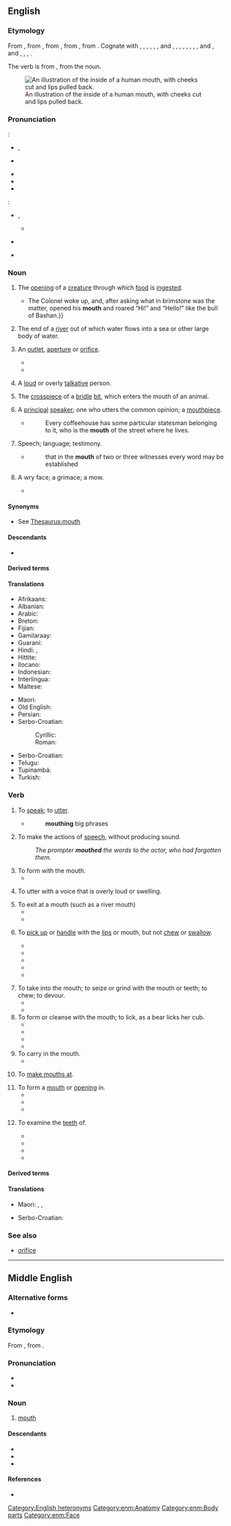 {{also|mouþ}}
==English==
{{Wiktionary:Picture dictionary/en:head}}
{{wikipedia}}

===Etymology===
{{root|en|ine-pro|*men- (stand out)}}
From {{inh|en|enm|mouth}}, from {{inh|en|ang|mūþ|t=mouth, opening, door, gate}}, from {{inh|en|gmw-pro|*munþ}}, from {{inh|en|gem-pro|*munþaz|t=mouth}}, from {{der|en|ine-pro|*ment-|t=to chew; jaw, mouth}}. Cognate with {{cog|sco|mooth||mouth}}, {{cog|frr|müd}}, {{m|frr|müth}}, {{m|frr|müss||mouth}}, {{cog|fy|mûn||mouth}}, {{cog|nl|mond||mouth}}, {{m|nl|muide||river mouth}} and {{m|nl|mui||riptide}}, {{cog|de|Mund||mouth}}, {{cog|sv|mun||mouth}}, {{cog|no|munn||mouth}}, {{cog|fo|muður}}, {{m|fo|munnur||mouth}}, {{cog|is|munnur||mouth}}, {{cog|got|𐌼𐌿𐌽𐌸𐍃||mouth}}, {{cog|la|mentum||chin}} and {{m|la|mandō||to chew}}, {{cog|grc|μάσταξ||jaws, mouth}} and {{m|grc|μασάομαι||to chew}}, {{cog|sq|mjekër||chin, beard}}, {{cog|cy|mant||jawbone}}, {{cog|hit|||tr=mēni|chin}}.

The verb is from {{inh|en|enm|mouthen}}, from the noun.

[[File:Mouth illustration-Otis Archives.jpg|right|thumb|An illustration of the inside of a human mouth, with cheeks cut and lips pulled back.]]

===Pronunciation===
{{qualifier|noun}}:
* {{enPR|mouth}}, {{IPA|en|/maʊθ/}}
* {{a|Canada}} {{IPA|en|/mʌʊθ/}}
* {{audio|en|En-uk-mouth.ogg|Audio (UK)}}
* {{audio|en|en-us-mouth.ogg|Audio (US)}}
* {{rhymes|en|aʊθ|s=1}}
{{qualifier|verb}}:
* {{enPR|mou''th''}}, {{IPA|en|/maʊð/}}
** {{audio|en|LL-Q1860 (eng)-Vealhurl-mouth (verb).wav|Audio (UK)}}
* {{a|Canada}} {{IPA|en|/mʌʊθ/|/maʊð/}}
* {{rhymes|en|aʊð|s=1}}

===Noun===
{{en-noun}}

# {{lb|en|anatomy}} The [[opening]] of a [[creature]] through which [[food]] is [[ingest]]ed.
#: {{ux|en|"Open your '''mouth''' and say 'aah'," directed the doctor.}}
#* {{quote-book|en|year=1913|author={{w|Joseph C. Lincoln}}|chapter=7| title=[http://openlibrary.org/works/OL5535161W Mr. Pratt's Patients]| passage=I made a speaking trumpet of my hands and commenced to whoop “Ahoy!” and “Hello!” at the top of my lungs. {{...}} The Colonel woke up, and, after asking what in brimstone was the matter, opened his '''mouth''' and roared “Hi!” and “Hello!” like the bull of Bashan.}}
# The end of a [[river]] out of which water flows into a sea or other large body of water.
#: {{ux|en|The '''mouth''' of the river is a good place to go birdwatching in spring and autumn.}}
# An [[outlet]], [[aperture]] or [[orifice]].
#: {{ux|en|The '''mouth''' of a cave}}
#* {{quote-book|en|year=1963|author={{w|Margery Allingham}}|title={{w|The China Governess}}| chapter=1|url=http://openlibrary.org/works/OL2004261W| passage=‘It was called the wickedest street in London and the entrance was just here. I imagine the '''mouth''' of the road lay between this lamp standard and the second from the next down there.’}}
#* {{quote-journal|en|date=2020 August 26|author=Tim Dunn|title=Great railway bores of our time!|journal=Rail|page=42|text=But why give a tunnel '''mouth''' any decoration whatsoever?}}
# {{lb|en|slang}} A [[loud]] or overly [[talkative]] person.
#: {{ux|en|My kid sister is a real '''mouth'''; she never shuts up.}}
# {{lb|en|saddlery}} The [[crosspiece]] of a [[bridle]] [[bit]], which enters the mouth of an animal.
# {{lb|en|obsolete}} A [[principal]] [[speaker]]; one who utters the common opinion; a [[mouthpiece]].
#* {{RQ:Spectator|IV|403|12 June 1712}}
#*: Every coffeehouse has some particular statesman belonging to it, who is the '''mouth''' of the street where he lives.
# {{lb|en|obsolete}} Speech; language; testimony.
#* {{RQ:KJV|Matthew|18|16}}
#*: that in the '''mouth''' of two or three witnesses every word may be established
# {{lb|en|obsolete}} A wry face; a grimace; a mow.
#* {{RQ:Shakespeare Midsummer|III|ii|passage=Counterfeit sad looks, / Make '''mouths''' upon me when I turn my back.}}

====Synonyms====
* See [[Thesaurus:mouth]]

====Descendants====
* {{desc|srn|mofo}}

====Derived terms====
{{lookfrom|mouth}}
{{rel4|en
|a closed mouth gathers no feet
|a closed mouth catches no flies
|[[all mouth and pants]]/[[all mouth and trousers|trousers]]
|[[all mouth and no pants]]/[[all mouth and no trousers|trousers]]
|all mouth
|all one's taste is in one's mouth
|Alnmouth
|[[ass-to-mouth]]/[[ATM]]
|Avonmouth
|Axmouth
|badmouth
|bad taste in one's mouth
|bellmouth
|big mouth
|blabbermouth
|born with a silver spoon in one's mouth
|broadmouth
|Burnmouth
|butter wouldn't melt in someone's mouth
|Cockermouth
|cottonmouth
|dirty mouth
|don't look a gift horse in the mouth
|down in the mouth
|dragon's mouth
|dry mouth
|Eyemouth
|Falmouth
|fishmouth
|flannelmouth
|flutemouth
|foam at the mouth
|[[foot-and-mouth]]/[[foot and mouth]]
|frogmouth
|froth at the mouth
|goalmouth
|Greymouth
|guttermouth
|headmouth
|hand-foot-and-mouth disease
|hand-to-mouth
|horse's mouth
|keep one's mouth shut
|largemouth
|Levenmouth
|Lossiemouth
|[[loudmouth]]/[[loud-mouth]]
|[[loudmouthed]]/[[loud-mouthed]]
|Lynemouth
|Monmouth
|motor mouth
|mouth bow
|mouth-breather
|mouthbreathing
|mouthbrooder
|[[mouthed]]/[[-mouthed]]
|mouther
|mouthfeel
|mouth-footed
|mouth harp
|mouth-made
|mouth of a sailor
|mouth mirror
|mouthful
|mouthguard
|mouthless
|mouthlike
|mouthly
|mouth music
|mouth off
|mouth organ
|mouthpart
|mouthpiece
|mouth-to-mouth
|mouthwash
|[[mouthwatering]]/[[mouth-watering]]
|mouthy
|out of the mouths of babes
|pipemouth
|poormouth
|potty mouth
|put one's foot in one's mouth
|put one's money where one's mouth is
|put words in someone's mouth
|Redesmouth
|redmouth
|river mouth
|run off at the mouth
|saltmouth
|scabby mouth
|sea mouth
|shoot off at the mouth
|shoot one's mouth off
|shut one's mouth
|smallmouth
|[[smash-mouth]]/[[smashmouth]]
|straight from the horse's mouth
|suckermouth
|trench mouth
|Tweedmouth
|Tynemouth
|Uskmouth
|warmouth
|wash one's mouth out
|watch your mouth
|word of mouth
|wrymouth
}}

====Translations====
{{trans-top|the opening of a creature through which food is ingested}}
{{multitrans|data=
* Abenaki: {{tt|abe|mdon}}
* Abkhaz: {{tt|ab|аҿырҟьара}}, {{tt|ab|аҿы}}
* Acehnese: {{tt|ace|babah}}
* Adyghe: {{tt|ady|жэ}}
* Afar: {{tt|aa|afa}}
* Afrikaans: {{tt+|af|mond}}
* Ainu: {{tt|ain|チャル|tr=caro}}, {{tt|ain|チャロ|tr=caro}}, {{tt|ain|パロ|tr=paro}}
* Akkadian: {{tt|akk|𒅗|tr=pû}}
* Aklanon: {{t|akl|ba-ba'}}
* Alabama: {{tt|akz|ichokhalbi}}
* Albanian: {{tt+|sq|gojë|f}}
* Alviri-Vidari: {{tt|avd|دان|tr=dān}} {{qualifier|Vidari}}
* Amharic: {{tt+|am|አፍ}}, {{tt|am|አንደበት}}
* Apache:
*: Western Apache: {{tt|apw|bizéʼ}}
* Arabic: {{tt+|ar|فَم|m}}, {{tt|ar|خَشْم|m}}, {{tt|ar|فُو|m}}, {{tt|ar|فُوهَة|f}}
*: Egyptian Arabic: {{tt|arz|بق|tr=boʿ}}
*: Gulf Arabic: {{tt|arz|ثم|tr=ṯamm}}, {{tt|arz|حلج|tr=ḥalj}}
*: Iraqi Arabic: {{tt|arz|حلگ|tr=ḥaleg}}
*: Moroccan Arabic: {{tt|arz|فم|tr=fumm}}, {{tt|ary|فا|tr=fā}}
*: North Levantine Arabic: {{tt|apc|تم|tr=temm}}
*: South Levantine Arabic: {{tt|ajp|تم|tr=tumm}}
* Aragonese: {{tt|an|boca|f}}
* Aramaic: {{tt|arc|ܦܘܡܐ}}
* Armenian: {{tt+|hy|բերան}}, {{tt+|hy|երախ}} {{qualifier|of an animal}}
* Aromanian: {{tt+|rup|gurã}}
* Assamese: {{tt|as|মুখ}}
* Asturian: {{tt+|ast|boca|f}}
* Avar: {{tt|av|кӏал}}
* Avestan: {{tt|ae|𐬂𐬢𐬵𐬁𐬥𐬋}}, {{tt|ae|𐬁𐬵}}, {{tt|ae|𐬂𐬢𐬵}}
* Aymara: {{tt|ay|laka}}
* Aynu: {{tt|aib|car}}
* Azerbaijani: {{tt+|az|ağız}}
* Balanta-Ganja: {{tt|bjt|muntung}}
* Baluchi: {{tt|bal|دپ|tr=dap}}, {{tt|bal|دف|tr=daf}}
* Bambara: {{tt|bm|da}}
* Bashkir: {{tt|ba|ауыҙ}}
* Basque: {{tt+|eu|aho}}
* Bau Bidayuh: {{tt|sne|boba}}
* Belarusian: {{tt+|be|рот|m}}, {{tt|be|ву́сны|n-p}} {{qualifier|archaic or poetic}}
* Bengali: {{tt|bn|মুখ}}
* Bikol Central: {{tt|bcl|ngimot}}
* Bislama: {{tt|bi|maot}}
* Borôro: {{tt|bor|ogwa}}
* Breton: {{tt+|br|genoù|m}}
* Bribri: {{tt|bzd|krö|m}}
* Brunei Malay: {{tt|kxd|mulut}}
* Budukh: {{t|bdk|сив}}
* Bulgarian: {{tt+|bg|уста́|f}}
* Burmese: {{tt+|my|ပါးစပ်}}
* Buryat: {{tt|bua|аман}} {{qualifier|Russian Buryat}}
* Catalan: {{tt+|ca|boca|f}}
* Cebuano: {{tt|ceb|baba}}
* Central Atlas Tamazight: {{tt|tzm|ⵉⵎⵉ|m}}
* Central Melanau: {{tt|mel|bebak}}
* Chamicuro: {{tt|ccc|awana}}
* Chechen: {{tt|ce|батт}}
* Chepang: {{tt|cdm|काम्‌}}, {{tt|cdm|मोङ्‌}}
* Cherokee: {{tt|chr|ᎠᎰᎵ}}
* Cheyenne: {{tt|chy|-ahtsená}}
* Chhattisgarhi: {{t-needed|hne}}
* Chichewa: {{tt|ny|kamwa}}
* Chickasaw: {{tt|cic|iti}}
* Chinese:
*: Cantonese: {{tt+|yue|口|tr=hau2}}, {{tt|yue|嘴|tr=zeoi2}}
*: Dungan: {{tt|dng|зуй}}, {{tt|dng|ку}}
*: Hakka: {{tt+|yue|口|tr=khéu}}, {{tt|hak|嘴|tr=choi}}
*: Jin: {{tt|cjy|嘴|tr=zui2}}
*: Mandarin: {{tt+|cmn|嘴|tr=zuǐ}}, {{tt+|cmn|口|tr=kǒu}}, {{tt+|cmn|嘴巴|tr=zuǐbā}}
*: Min Dong: {{tt|cdo|喙|tr=chói, ché̤ṳ}}
*: Min Nan: {{tt+|nan|喙|tr=chhuì}}, {{tt|nan|口|tr=kháu}}
*: Wu: {{tt|wuu|嘴|tr=tsr}}
* Chukchi: {{tt|ckt|йыкыргын|tr=jykyrgyn}}
* Chuvash: {{tt|cv|ҫӑвар}}
* Coptic: {{tt|cop|ⲣⲟ|m}}, {{tt|cop|ⲣⲱⲟⲩ|p}}
* Cornish: {{tt|kw|ganow}}
* Corsican: {{tt+|co|bocca|f}}, {{tt+|co|bucca|f}}, {{tt|co|bucchi}}
* Cree:
*: Plains Cree: {{tt|crk|mitōn}}
*: Woods Cree: {{tt|cr|ᒥᑑᐣ}}
* Crimean Tatar: {{tt|crh|ağız}}
* Czech: {{tt+|cs|ústa|n-p}} {{qualifier|especially human}}, {{tt+|cs|pusa|f}} {{qualifier|informal}}, {{tt+|cs|tlama|f}} {{qualifier|especially animal}}
* Dakota: {{tt|dak|i}}
* Dalmatian: {{tt|dlm|buca|f}}
* Danish: {{tt+|da|mund|c}}, {{tt|da|kæft|c}}
* Dhivehi: {{tt|dv|އަނގަ}}
* Dinka: {{tt|din|thok}}
* Dongxiang: {{tt|sce|aman}}
* Dutch: {{tt+|nl|mond|m}}, {{qualifier|of animals}} {{tt+|nl|bek|m}}, {{tt+|nl|muil|m}}
* Dzongkha: {{tt|dz|ཁ}}
* Eastern Mari: {{tt|chm|умша}}
* Egyptian: {{t-egy|r|m|h=r:Z1}}
* Elfdalian: {{tt|ovd|munn|m}}
* Emilian: {{tt|egl|bóca|f}}, {{tt|egl|bòca|f}}, {{tt|egl|båcca|f}} {{qualifier|Bolognese}}
* Erzya: {{tt|myv|курго}}
* Esperanto: {{tt+|eo|buŝo}}
* Estonian: {{tt+|et|suu}}
* Even: {{tt|eve|амҥа}}
* Evenki: {{tt|evn|амӈа}}
* Ewe: {{tt|ee|nu|n}}
* Extremaduran: {{tt|ext|boca|f}}
* Farefare: {{tt|gur|nõorɛ}}
* Faroese: {{tt|fo|muður|m}}, {{tt+|fo|munnur|m}}
* Fiji Hindi: {{tt+|hif|muh}}
* Fijian: {{tt|fj|gusu}}
* Finnish: {{tt+|fi|suu}}
* Franco-Provençal: {{tt|frp|botse|f}}, {{tt|frp|botcha|f}}, {{tt|frp|boche|f}}
* French: {{tt+|fr|bouche|f}} {{qualifier|human}}, {{tt+|fr|gueule|f}} {{qualifier|animal}}
*: Gallo: {{tt+|fr|góll}}, {{tt+|fr|goule}}
* Friulian: {{tt|fur|bocje|f}}, {{tt|fur|bočhe|f}}
* Gagauz: {{tt|gag|aaz}}
* Galician: {{tt+|gl|boca|f}}, {{tt|gl|buso|m}}
* Gamilaraay: {{tt|kld|ngaay}}, {{tt|kld|ngay}}
* Georgian: {{tt+|ka|პირი}}
* German: {{tt+|de|Mund|m}}, {{tt+|de|Maul|n}} {{qualifier|of animals}}, {{tt+|de|Gosche|f}}/{{tt|de|Gosch|f}}/{{tt+|de|Gusche|f}}
*: Alemannic German: {{tt|gsw|Muul|n}}, {{tt|gsw|Schnure}}, {{tt|gsw|Gosche}}
*: Bavarian: {{tt|bar|Babbn}}, {{tt|bar|Letschn}}, {{tt|bar|May}}, {{tt|bar|Goschn}}
*: Central Franconian: {{tt|gmw-cfr|Mond|m}}, {{tt|gmw-cfr|Muhl|m}}, {{tt|gmw-cfr|Möngksche|n}} (diminutive), {{tt|gmw-cfr|Schnüß|f}}
*: East Central German: {{tt|gmw-ecg|Gusche}}
*: Rhine Franconian: {{tt|gmw-rfr|Gosche}}
* Gothic: {{tt|got|𐌼𐌿𐌽𐌸𐍃|m}}
* Greek: {{tt+|el|στόμα|n}}
*: Ancient: {{tt|grc|στόμα|n}}, {{tt|grc|στύμα|n}} {{qualifier|Aeolic}}, {{tt|grc|μάσταξ|m}}
*: Griko: {{tt|grk-ita|lemò|m}}
* Greenlandic: {{tt|kl|qaneq}}
* Guaraní: {{tt|gn|juru}}
* Gujarati: {{tt+|gu|મુખ|m}}
* Haitian Creole: {{tt|ht|bouch}}
* Hausa: {{tt+|ha|baki}}
* Hawaiian: {{tt|haw|waha}}
* Hebrew: {{tt+|he|פֶּה|m|tr=pe}}
* Higaonon: {{t|mba|baba}}
* Hiligaynon: {{t|hil|baba}}
* Hindi: {{tt+|hi|मुँह|m}}, {{tt+|hi|मुख|m}}
* Hittite: {{tt|hit|𒀀𒄿𒅖|tr=aiš|n}}
* Hopi: {{tt|hop|moʼa}}
* Hungarian: {{tt+|hu|száj}}
* Icelandic: {{tt+|is|munnur|m}}, {{tt+|is|kjaftur|m}} {{qualifier|vulgar}}
* Ido: {{tt+|io|boko}}
* Igbo: {{tt|ig|onu}}
* Ilocano: {{tt|ilo|ngiwat}}
* Indonesian: {{tt+|id|mulut}}
* Ingrian: {{tt|izh|suu}}
* Ingush: {{tt|inh|баге}}
* Interlingua: {{tt+|ia|bucca}}
* Inuktitut: {{tt|iu|ᖃᓂᖅ}}
* Inupiaq: {{tt|ik|qaniq}}
* Iranun: {{tt|ill|ngari'}}
* Irish: {{tt+|ga|béal|m}}, {{tt+|ga|béala|p}}
* Istro-Romanian: {{tt|ruo|gúrę|f}}
* Italian: {{tt+|it|bocca|f}}
* Japanese: {{tt+|ja|口|tr=[[くち]], kuchi}}
* Jarawa: {{t|anq|ən-imun}}
* Javanese: {{tt+|jv|cocot}}, {{tt+|jv|cangkem}}
* Kabardian: {{tt|kbd|жьэ}}
* Kabuverdianu: {{tt|kea|bóka}}
* Kalmyk: {{tt|xal|амн}}
* Kannada: {{tt+|kn|ಬಾಯ್}}, {{tt+|kn|ಬಾಯಿ}}
* Kanowit: {{tt|kxn|jawai}}
* Kapampangan: {{tt|pam|asbuk}}
* Karachay-Balkar: {{tt|krc|аууз|tr=awuz}}
* Karakalpak: {{tt|kaa|awız}}
* Karelian: {{tt|krl|suu}}
* Kashubian: {{tt|csb|gãba}}
* Kaurna: {{tt|zku|taa, naparta}}
* Kazakh: {{tt+|kk|ауыз}}
* Ket: {{tt|ket|қө|tr=qö}}
* Khakas: {{tt|kjh|аас}}, {{tt|kjh|ахсы}}
* Khmer: {{tt+|km|មាត់}}
* Kikuyu: {{tt|ki|kanua}}
* Kimaragang: {{tt|kqr|kabang}}
* Klallam: {{tt|clm|cúcən}}
* Komi-Permyak: {{tt|koi|ӧм}}
* Komi-Zyrian: {{tt|kpv|вом}}
* Kongo: {{tt|kg|munoko}}
* Konkani: {{tt|kok|तोंड}}
* Korean: {{tt+|ko|입}}
* Kumyk: {{tt|kum|авуз}}
* Kurdish:
*: Central Kurdish: {{tt+|ckb|دەم}}
*: Laki: {{tt+|lki|دەم}}
*: Northern Kurdish: {{tt+|kmr|dev|m}}
*: Southern Kurdish: {{tt+|sdh|دەم}}
* Kyrgyz: {{tt+|ky|ооз}}
* Ladin: {{tt|lld|bocia|f}}
* Ladino:
*: Hebrew: {{tt|lad|בוקה|f}}
*: Roman: {{tt|lad|boka|f}}
* Lak: {{tt|lbe|кьацӏ}}
* Lakota: {{tt|lkt|i}}
* Lao: {{tt+|lo|ປາກ}}
* Latgalian: {{tt|ltg|mute|f}}
* Latin: {{tt+|la|ōs|n}}
* Latvian: {{tt+|lv|mute|f}}
* Laz: {{tt|lzz|პიჯი}}
* Lezgi: {{tt|lez|сив}}
* Ligurian: {{tt|lij|bocca|f}}
* Limburgish: {{tt+|li|móndj|m}}, {{tt|li|mónd|m}}
{{trans-mid}}
* Lingala: {{tt|ln|monɔkɔ}}
* Lithuanian: {{tt+|lt|burna|f}}, {{tt|lt|nasrai|m-p}} {{qualifier|derogatively}}
* Livonian: {{tt|liv|sū}}
* Lombard: {{t|lmo|bocca|f}}, {{t|lmo|boca|f}} {{qualifier|boca, buca}}
* Lotud: {{tt|dtr|kabang}}
* Low German:
*: Dutch Low Saxon: {{tt|nds-nl|moond}}
*: German Low German: {{tt+|nds-de|Mund}}, {{tt+|nds-de|Muul}}
* Luhya: {{tt|luy|kumunwa}}
* Lutshootseed: {{t|lut|qədxʷ}}
* Luxembourgish: {{tt|lb|Mond}}
* Lü: {{tt|khb|ᦔᦱᧅ}}
* Macedonian: {{tt|mk|у́ста|f}}
* Maguindanao: {{t|mdh|ngali}}
* Malagasy: {{tt+|mg|vava}}
* Malay: {{tt+|ms|mulut}}
* Malayalam: {{tt+|ml|വായ}}
* Maltese: {{tt|mt|ħalq|m}}; {{tt|mt|fomm|m}}
* Manchu: {{tt|mnc|ᠠᠩᡤᠠ}}
* Mansaka: {{t|msk|baba}}
* Mansi: {{tt|mns|сӯп}}
* Manx: {{tt|gv|beeal}}, {{tt|gv|gob}}
* Maori: {{tt|mi|māngai}}, {{tt|mi|waha}}, {{tt|mi|pūahatanga}}
* Mapudungun: {{tt|arn|wün}}, {{tt|arn|wən}}
* Maranao: {{t|mrw|ngari'}}
* Marathi: {{tt|mr|मुख|m}}, {{tt|mr|तोंड}}
* Megleno-Romanian: {{tt|ruq|gura|f}}
* Mirandese: {{tt|mwl|boca|f}}
* Moksha: {{tt|mdf|курга}}
* Mon: {{tt|mnw|ပါၚ်}}
* Mongolian: {{tt+|mn|ам}}
* Moore: {{tt|mos|noore}}
* Nahuatl: {{tt|nah|kamajtli}}, {{tt+|nah|camatl}}
* Nama: {{tt|naq|ams}}
* Nanai: {{t|gld|ангма}}
* Navajo: {{tt|nv|azééʼ}}
* Ndonga: {{tt|ng|okana}}
* Neapolitan: {{tt|nap|vocca|f}}
* Nepali: {{tt|ne|मुख}}
* Newar: {{tt|new|म्हुतु}}
* Nganasan: {{tt|nio|ӈаӈ|tr=ñañ}}
* Ngarrindjeri: {{tt|nay|tore}}
* Nivkh: {{t|niv|ыӈг}}
* Nogai: {{tt|nog|авыз}}
* Norman: {{tt|nrf|bouoche|f}} {{qualifier|Jersey}}
* Northern Sotho: {{tt|nso|molomo}}
* Northern Thai: {{t-needed|nod}}
* Norwegian: {{tt+|no|munn|m}}, {{tt+|no|kjeft}}
* Nottoway-Meherrin: {{tt|nwy|eskaharant}}
* Occitan: {{tt+|oc|boca|f}}, {{tt|oc|bouco}} {{qualifier|Provençal}}
* Ojibwe: {{q|my mouth}} {{tt|oj|indoon}}
* Old Dutch: {{tt|odt|mund}}, {{tt|odt|munt}}
* Old English: {{tt|ang|mūþ|m}}
* Old French: {{tt|fro|buche|f}}
* Old Frisian: {{tt|ofs|mūth}}, {{tt|ofs|mund}}, {{tt|ofs|mond}}
* Old High German: {{tt|goh|mund}}
* Old Javanese: {{t|kaw|cangkem}}
* Old Norse: {{tt|non|muðr}}, {{tt|non|munnr}}
* Old Prussian: {{tt|prg|āustā}}
* Old Saxon: {{tt|osx|mūth}}
* Old Turkic: {{tt|otk|𐰍𐰕}}
* Oriya: {{t+|or|ମୁଖ}}
* Oromo: {{tt+|om|afaan}}
* Ossetian: {{tt|os|ком}}, {{tt|os|дзых}}
* Ottoman Turkish: {{tt|ota|آغز|tr=ağız}}, {{tt|ota|آغیز|tr=ağız}}, {{tt|ota|دهان|tr=dehân}}, {{tt|ota|دهن|tr=dehen}}, {{tt|ota|فم|tr=fem}}
* Palu'e: {{tt|ple|wêwa}}
* Pangasinan: {{tt|pag|sangi}}
* Pashto: {{tt+|ps|خوله|f|tr=xwlë}}
* Pennsylvania German: {{tt|pdc|Maul}}
* Persian: {{tt+|fa|دهان|tr=dahân}}, {{tt+|fa|دهن|tr=dahan}} {{qualifier|colloquial or archaic}}
* Phoenician: {{tt|phn|𐤐}}
* Picard: {{tt|pcd|bouque}}
* Piedmontese: {{tt|pms|boca|f}}
* Polish: {{qualifier|human}} {{tt+|pl|usta|p}}, {{qualifier|animal}} {{tt+|pl|paszcza|f}}, {{tt+|pl|gęba|f}}
* Portuguese: {{tt+|pt|boca|f}}
* Punjabi:
*: Gurmukhi: {{tt|pa|ਮੁਖ}}, {{tt|pa|ਮੂੰਹ}}
*: Shahmukhi: {{tt+|pnb|مکھ|tr=mukh}}, {{tt|pnb|مونہ|tr=mū̃h}}
* Quechua: {{tt+|qu|simi}}
*: Canka Quechua: {{tt+|qu|simi}}
*: Wanka Quechua: {{tt|qu|şimi}}
*: Waiwaş Quechua: {{tt|qu|şimi}}
*: Ecuadorian Kichwa: {{tt|qu|shimi}}
*: Southern Quechua: {{tt+|qu|simi}}
* Rajasthani: {{tt|raj|मुखड़ौ|tr=mukhṛau}}, {{tt|raj|मूंडौ|tr=mū̃ḍau}}
* Rapa Nui: {{tt|rap|haha}}
* Romani: {{t|rom|muj|m}}
* Romanian: {{tt+|ro|gură|f}}
*: Cyrillic: {{tt|ro|гурэ|f}}
* Romansch: {{tt|rm|bucca|f}}, {{tt|rm|buca|f}} {{qualifier|Sutsilvan dialect}}, {{tt|rm|buocha|f}} {{qualifier|Puter dialect}}, {{tt|rm|bocca|f}} {{qualifier|Vallader dialect}}
* Rungus: {{tt|drg|kabbang}}
* Russian: {{tt+|ru|рот|m}}, {{tt+|ru|уста́|n-p}} {{qualifier|poetic}}, {{tt+|ru|пасть|f}} {{qualifier|of animals, rude for people}}
* Rusyn: {{tt|rue|рот}}, {{tt|rue|писок}}, {{tt|rue|уста}}
* Rwanda-Rundi: {{tt|rw|umunwa|c3|c4}}
* Sabah Bisaya: {{tt|bsy|kabang}}
* Sami:
*: Inari: {{tt|smn|njälmi}}
*: Kildin: {{tt|se|ня̄лльм|tr=nyāllʼm}}
*: Northern: {{tt|se|njálbmi}}
*: Skolt: {{tt|sms|njäʹlmm}}
*: Southern: {{tt|sma|njaelmie}}
* Samoan: {{tt|sm|gutu}}
* Sanskrit: {{tt+|sa|आस्|n}}, {{tt+|sa|मुख|n}}, {{tt+|sa|च्युप|m}}
* Santali: {{tt|sat|moca}}, {{tt|sat|ᱢᱚᱪᱟ}}
* Sardinian: {{tt|sc|buca|f}}, {{tt|sc|bucca|f}}
* Saterland Frisian: {{tt|stq|Muule}}
* Scots: {{tt|sco|mooth}}, {{tt|sco|gab}}, {{tt|sco|geggie}}
* Scottish Gaelic: {{tt|gd|beul|m}}, {{qualifier|animal or pejorative}} {{tt|gd|craos}}
* Sekapan: {{tt|skp|banah}}
* Serbo-Croatian:
*: Cyrillic: {{tt|sh|у́ста|n-p}}
*: Roman: {{tt+|sh|ústa|n-p}}
* Shan: {{tt+|shn|ပၢၵ်ႇ}}
* Sherpa: {{tt|xsr|ख|tr=ka}}
* Shona: {{tt|sn|muromo}}
* Shor: {{tt|cjs|аас|tr=aas}}, {{tt|cjs|ақсы|tr=aqsı}}
* Sicilian: {{tt+|scn|bucca|f}}, {{tt+|scn|vucca|f}}
* Sikkimese: {{t-needed|sip}}
* Silesian: {{tt|szl|usta}}
* Sindhi: {{t+|sd|مک|tr=mukhu}}, {{tt|sd|ٻوٿ|alt=ٻُوٿُ|tr=ḇūthu|m}}
* Sinhalese: {{tt+|si|කට}}
* Slovak: {{tt+|sk|ústa|n-p}}
* Slovene: {{tt+|sl|usta|n-p}}
* Somali: {{tt+|so|af}}
* Sorbian:
*: Lower Sorbian: {{tt|dsb|guba|f}}
*: Upper Sorbian: {{tt|hsb|huba|f}}
* Sotho: {{tt|st|molomo}}
* Southern Altai: {{tt|alt|оос}}
* Spanish: {{tt+|es|boca|f}}
* Sranan Tongo: {{tt|srn|mofo}}
* Sumerian: {{tt|sux|𒅗|ts=ka}}
* Sundanese: {{tt+|su|baham}}
* Swabian: {{tt|swg|Gosch}}
* Swahili: {{tt+|sw|kinywa|c7|c8}}
* Swazi: {{tt+|ss|umlomo|c3|c4}}
* Swedish: {{tt+|sv|mun|m}}, {{tt+|sv|käft|c}}
* Sylheti: {{t|syl|ꠝꠥꠈ}}
* Sãotomense: {{tt|cri|boka}}
* Tabasaran: {{tt|tab|ушв}}
* Tagal Murut: {{tt|mvv|kabang}}, {{tt|mvv|kavang}}, {{tt|mvv|munung}}
* Tagalog: {{tt+|tl|bibig}}, {{tt|tl|bunganga}}
* Tahitian: {{tt|ty|vaha}}
* Tajik: {{tt+|tg|даҳон}}
* Tambunan Dusun: {{tt|kzt|kabang}}
* Tamil: {{tt+|ta|வாய்}}
* Taos: {{tt|twf|łòmų́ną}}
* Tatar: {{tt+|tt|авыз}}
* Telugu: {{tt+|te|నోరు}}
* Tetum: {{tt|tet|ibun}}
* Thai: {{tt+|th|ปาก}}
* Tibetan: {{tt|bo|ཁ}}
* Tigrinya: {{tt|ti|አፍ}}
* Timugon Murut: {{tt|tih|kavang}}
* Tiwi: {{t|tiw|irubudara}}
* Tocharian B: {{tt|txb|koyṃ}}
* Tok Pisin: {{tt|tpi|maus}}
* Tongan: {{t|to|ngutu}}
* Tsakonian: {{tt|tsd|τθούμα|n}}, {{tt|tsd|τ̒ούμα|n}}
* Tswana: {{tt+|tn|molomo}}
* Tundra Nenets: {{tt|yrk|няʼ|tr=nya'}}, {{tt|yrk|няʼн|tr=nya'n}}
* Tupinambá: {{tt|tpn|îuru}}
* Turkish: {{tt+|tr|ağız}}
* Turkmen: {{tt+|tk|agyz}}
* Tuscarora: {{tt|tus|-hskahręw}}, {{tt|tus|-ihskahręw}}
* Tuvan: {{tt|tyv|аас}}
* Tày: {{t|tyz|pác}}
* Udi: {{t|udi|жӏомох}}
* Udmurt: {{tt|udm|ым}}
* Ugaritic: {{tt|uga|𐎔}}
* Ukrainian: {{tt|uk|рот|m}}
* Urdu: {{tt|ur|منہ|m|tr=mũh}}, {{tt|ur|مکھ|m|tr=mukh}}
* Uyghur: {{tt+|ug|ئېغىز}}
* Uzbek: {{tt+|uz|ogʻiz}}
* Venetian: {{tt+|vec|boca|f}}
* Veps: {{tt|vep|suu}}
* Vietnamese: {{tt+|vi|miệng}}, {{tt+|vi|mồm}}
* Volapük: {{tt+|vo|mud}}, {{tt+|vo|mudil}} {{qualifier|diminutive}}
* Votic: {{tt|vot|suu}}
* Võro: {{tt|vro|suu}}
* Walloon: {{tt+|wa|boke|f}}
* Waray-Waray: {{tt|war|bàbà}}, {{tt|war|hi-wa}}
* Welsh: {{tt+|cy|ceg}}, {{tt+|cy|cegau|m-p}}
* West Coast Bajau: {{tt|bdr|boa'}}
* West Flemish: {{tt|vls|mond}}
* West Frisian: {{tt|fy|mûle}}
* Westrobothnian: {{tt|gmq-bot|mónn|m}}
* White Hmong: {{tt|mww|qhov ncauj}}
* Winnebago: {{tt|win|ii}}
* Wiradhuri: {{tt|wrh|ngany}}
* Wolof: {{tt|wo|gémmiñ}}
* Xhosa: {{tt|xh|umlomo}}
* Yagara: {{tt|yxg|dhambur}}
* Yagnobi: {{tt|yai|рах}}
* Yakut: {{tt|sah|айах}}
* Yami: {{tt|tao|vivi}}
* Yiddish: {{tt|yi|מויל|n}}
* Yoruba: {{tt|yo|ẹnu}}
* Yucatec Maya: {{tt|yua|chiʼ}}
* Yup'ik: {{tt|esu|qaneq}}
* Zazaki: {{tt+|zza|fek}}
* Zealandic: {{tt|zea|mond|m}}, {{tt|zea|muul|m}} {{qualifier|with animals or vulgar}}
* Zhuang: {{tt|za|bak}}
* Zulu: {{tt+|zu|umlomo|c3|c4}}
{{trans-bottom}}

{{trans-top|an outlet, aperture or orifice}}
* Armenian: {{tt+|hy|բերան}}
* Bashkir: {{tt|ba|тишек}}, {{tt|ba|ауыҙ}}
* Bulgarian: {{tt+|bg|вход|m}}, {{tt+|bg|отвор|m}}
* Catalan: {{tt+|ca|boca|f}}, {{tt|ca|embocadura|f}}, {{tt|ca|desembocadura|f}}
* Cebuano: {{tt|ceb|babababa}}, {{tt|ceb|baba}}
* Estonian: {{tt+|et|suu}}
* Finnish: {{tt+|fi|suu}}
* French: {{tt+|fr|embouchure|f}}
* German:
*: Central Franconian: {{tt|gmw-cfr|Öffnong|f}}
* Greek:
*: Ancient: {{tt|grc|στόμα|n}}
*: Modern: {{tt+|el|στόμιο|n}}
* Icelandic: {{tt+|is|munnur|m}}, {{tt+|is|op|n}}
* Irish: {{tt+|ga|béal|m}}
* Italian: {{tt|it|imboccatùra|f}}, {{tt|it|imbócco|m}}
* Kurdish:
*: Central Kurdish: {{tt|ckb|زارک}}
*: Northern Kurdish: {{t+|kmr|dev|m}}
{{trans-mid}}
* Latvian: {{tt|lv|atvere|f}}
* Lithuanian: {{tt|lt|žiotys|f-p}}, {{tt+|lt|anga|f}}
* Macedonian: {{tt|mk|о́твор|m}}
* Maori: {{tt|mi|kōtore}} {{qualifier|of a lake}}, {{tt|mi|whara|tr=of a musical instrument}}, {{tt|mi|ihi}} {{qualifier|of a cave}}, {{tt|mi|kōngutu}}
* Pashto: {{tt+|ps|خوله|f|tr=xwlə}}
* Persian: {{tt+|fa|دهانه|tr=dahâne}}, {{tt+|fa|سوراخ|tr=surâx}}
* Polish: {{tt+|pl|otwór|m}}, {{tt+|pl|ujście|n}}, {{tt+|pl|wylot|m}}
* Portuguese: {{tt+|pt|boca}}, {{tt+|pt|entrada}}, {{tt+|pt|orifício|f}}
* Romanian: {{tt+|ro|gură|f}}, {{tt+|ro|orificiu|n}}, {{tt+|ro|deschizătură|f}}
* Russian: {{tt+|ru|отве́рстие|n}}, {{tt+|ru|у́стье|n}}
* Scottish Gaelic: {{tt|gd|beul|m}}
* Slovene: {{tt+|sl|ustje|n}}
* Spanish: {{tt+|es|boca|f}}, {{tt+|es|entrada|f}}, {{tt+|es|desembocadura|f}}, {{tt+|es|orificio|m}}
* Swahili: {{tt+|sw|mdomo}}
* Swedish: {{tt+|sv|mynning}}
* Uyghur: {{tt+|ug|ئېغىز}}
{{trans-bottom}}

{{trans-top|the end of a river out of which water flows}}
* Armenian: {{tt+|hy|բերան}}
* Bashkir: {{tt|ba|тамаҡ}}
* Bengali: {{tt|bn|মোহানা}}
* Berber:
*: Tashelhit: {{tt|shi|asfi|m}}
* Brunei Malay: {{tt|kxd|kuala}}, {{tt|kxd|muara}}
* Bulgarian: {{tt+|bg|устие|n}}
* Burmese: {{tt+|my|မြစ်ပေါက်}}, {{tt+|my|အဝ}}
* Catalan: {{tt|ca|desembocadura|f}}
* Cebuano: {{tt|ceb|sabang}}, {{tt|ceb|babababa}}, {{tt|ceb|baba}} (sa suba, wahig)
* Chinese:
*: Mandarin: {{tt+|cmn|河口|tr=hékǒu}}
* Czech: {{tt+|cs|ústí|n}}
* Danish: {{tt+|da|udmunding|c}}
* Dutch: {{tt+|nl|monding|f}}, {{tt|nl|riviermond|m}}, {{tt|nl|muide|f}}
* Esperanto: {{tt|eo|marenfluejo}}, {{tt|eo|enfluejo}}
* Estonian: {{tt+|et|suu}}
* Finnish: {{tt+|fi|suu}}
* French: {{tt+|fr|embouchure|f}}
* Galician: {{tt+|gl|foz|f}}, {{tt|gl|desembocadura|f}}
* German: {{tt+|de|Mündung|f}}
*: Central Franconian: {{tt|gmw-cfr|Möndong|f}}
* Greek: {{tt+|el|εκβολές|f-p}}
*: Ancient: {{tt|grc|ἐκβολή|f}}, {{tt|grc|ἀπέρευξις|f}}, {{tt|grc|προμολή|f}}
* Hawaiian: {{tt|haw|muliwai}}
* Hungarian: {{tt+|hu|torkolat}}, {{tt+|hu|folyótorkolat}}
* Icelandic: {{tt+|is|mynni|n}}
* Indonesian: {{tt+|id|muara}}
* Irish: {{tt+|ga|béal|m}}
{{trans-mid}}
* Italian: {{tt+|it|foce|f}}
* Japanese: {{tt+|ja|河口|tr=かこう, kakō}}
* Khmer: {{tt+|km|មុខ|tr=muk}}
* Korean: {{tt+|ko|하구(河口)}}
* Latvian: {{tt+|lv|grīva|f}}, {{t|lv|ieteka|f}}
* Lithuanian: {{tt|lt|žiotys|f-p}}
* Macedonian: {{tt|mk|у́стие|n}}
* Malay: {{tt|ms|muara}}
* Maltese: {{tt|mt|bokka|f}}
* Maori: {{tt|mi|wahapū}}, {{tt|mi|ngutuawa}}, {{tt|mi|pūau}}, {{tt|mi|pūwaha}}, {{tt|mi|koniu}}, {{tt|mi|kōngutu}}
* Moore: {{tt|mos|kʋl-nao-satmẽ}}
* Norwegian:
*: Bokmål: {{tt|nb|munning|m|f}}
*: Nynorsk: {{tt|nn|munning|m|f}}
* Pashto: {{tt+|ps|خوله|f|tr=xwlë}}
* Polish: {{tt+|pl|ujście|n}}
* Portuguese: {{tt+|pt|foz|f}}, {{tt+|pt|embocadura|f}}
* Romanian: {{tt+|ro|gură|f}}
* Russian: {{tt+|ru|у́стье|n}}
* Samoan: {{tt|sm|mulivai}}
* Scottish Gaelic: {{tt|gd|beul|m}}
* Serbo-Croatian: {{tt+|sh|ušće|n}}
* Slovak: {{tt|sk|ústie}}
* Slovene: {{tt+|sl|ustje|n}}
* Spanish: {{tt+|es|desembocadura|f}}
* Swahili: {{tt+|sw|mdomo}}
* Swedish: {{tt+|sv|mynning|c}}, {{tt|sv|åmynning|c}}, {{tt+|sv|flodmynning|c}}
* Ukrainian: {{tt+|uk|ги́рло|n}}
}}<!-- close {{multitrans}} -->
{{trans-bottom}}

{{checktrans-top}}
* Afrikaans: {{t+check|af|mond}}
* Albanian: {{t+check|sq|gojë|f}}
* Arabic: {{t+check|ar|فَم}}
* Breton: {{t+check|br|genoù|m}}
* Fijian: {{t-check|fj|gusu}}
* Gamilaraay: {{t-check|kld|ngaay}}
* Guaraní: {{t-check|gn|juru}}
* Hindi: {{t-check|hi|मुंह}}, {{t+check|hi|मुख}}
* Hittite: {{t-check|hit||tr=aiš|n}}
* Ilocano: {{t-check|ilo|ngiwat}}
* Indonesian: {{t+check|id|mulut}}
* Interlingua: {{t+check|ia|bucca}}
* Maltese: {{t-check|mt|ħalq}}
{{trans-mid}}
* Maori: {{t-check|mi|waha}}
* Old English: {{t-check|ang|muð|m}}
* Persian: {{t+check|fa|دهان|tr=dahân}}
* Serbo-Croatian:
*: Cyrillic: {{t-check|sh|уста|n-p}}
*: Roman: {{t+check|sh|usta|n-p}}
* Serbo-Croatian: {{t+check|sh|usta|n-p}}
* Telugu: {{t+check|te|నోరు}}
* Tupinambá: {{t-check|tpn|îuru}}
* Turkish: {{t+check|tr|ağız}}
{{trans-bottom}}

===Verb===
{{en-verb}}

# {{lb|en|transitive}} To [[speak]]; to [[utter]].
#: {{ux|en|He '''mouthed''' his opinions on the subject at the meeting.}}
#* {{RQ:Hare Guesses}}
#*: '''mouthing''' big phrases
# {{lb|en|transitive}} To make the actions of [[speech]], without producing sound.
#: ''The prompter '''mouthed''' the words to the actor, who had forgotten them.''
# To form with the mouth.
#* {{quote-book|en|year=1886| title=Polmood series |author=James Hogg | page=51| passage=But words are nothing to the misbelieving -- mere air '''mouthed''' into a sound.}}
# {{lb|en|transitive}} To utter with a voice that is overly loud or swelling.
# To exit at a mouth (such as a river mouth)
#* {{quote-book|en|year=1906| title=Philosophical Magazine |author=| page=96| passage=In this part of the address the position of the principal hanging-valleys was indicated , and it was pointed out that there were two sets, namely those which '''mouthed''' into valleys that had been deepened in softer rocks, and those which  '''mouthed''' into portions of main valleys that had been deepened along shatter-bolts.}}
#* {{quote-book|en|year=1999 | title=Qualla: Home of the Middle Cherokee Settlement |author=T. Walter Middleton | page=39| passage=Suddenly an avalanche of stones turned loose right down a ravine and '''mouthed''' out on the road, stones large enough to knock a horse down, or larger, and a plenty of them to do a fair job on a large group.}}
# {{lb|en|transitive}} To [[pick up]] or [[handle]] with the [[lips]] or mouth, but not [[chew]] or [[swallow]].
#* {{quote-journal|en|year=1887|month=September|work=Hardwicke's Science-gossip|title=Natural History Jottings: On Wasps, chiefly|author=Charles Robson|editor=Mordecai Cubitt Cooke, ‎John Eller Taylor |page=210|number=273|passage=She alighted and '''mouthed''' over several within a small space and a short time; and these buds were not at the bottom of the hedge; nor was she searching for a nest-site.}}
#* {{quote-book|en|year=1889| title=The Cruise of the Marchesa to Kamschatka & New Guinea |author=Francis Henry Hill Guillemard | page=165| passage=His manner of feeding was curious, any fish he was provided with not being snapped up immediately, but played with and '''mouthed''' all over for a quarter of an hour or more, when it suddenly disappeared as if by magic.}}
#* {{quote-book|en|year=1920| title=The Dreadful River Cave: Chief Black Elk's Story |author=James Willard Schultz | page=50| passage=He would not touch any of our food that the bears had pawed and '''mouthed''' over, fearing it might be bad medicine for him, so some was got for him from Red Wing Woman.}}
#* {{quote-book|en|year=1973|author={{w|Thomas Pynchon}}| title={{w|Gravity's Rainbow}}| passage= Everyone is kind of aroused, Thanatz is sitting up on the bar having his own as yet unsheathed penis '''mouthed''' by one of the white-gloved Wends.}}
#* {{quote-book|en|year=1999 | title=Sagebrush Homesteads |author=Laura Tice Lage | page=257| passage=She found foamy saliva where the coyote had '''mouthed''' over the dogs, but no place showed any bite. }}
#: {{ux|en|The fish '''mouthed''' the lure, but didn't bite.}}
#  To take into the mouth; to seize or grind with the mouth or teeth; to chew; to devour.
#* {{quote-book|en|year=1938| title=Seven Shifts |author=Jack Common | page=62| passage=Sometimes I ate food that the rats had already '''mouthed''' over; picking away the edges where they had been eating and using the remainder; not with any good grace, not without qualms; but because I had nothing else to eat. }}
#* {{quote-book|en|year=1998| title=Word of Mouth: A Manhattan Dentist Tells All-- (well, Almost) |author=Marvin K. Rubin | page=77| passage=Each contained a long, wide, solid oak table around which all who could find a space the width of his body would '''mouth''' his brown-bag grub from home. }}
#  To form or cleanse with the mouth; to lick, as a bear licks her cub. 
#* {{quote-book|en|year=1915| title=Bulletin of the Bureau of Fisheries - Volume 33 |author=| page=224| passage=They were sucking off whatever adhered to the floating stems and leaves of the plants. They went from plant to plant and '''mouthed''' over each branch from base to tip until the whole plant had been gone over.}}
#* {{quote-book|en|year=1937| title=Aquarium Journal - Volume 10, Issue 5 |author=| page=7| passage=Meanwhile she, and the male, '''mouthed''' over the inner surface of pot until it was as clean as could be.}}
#* {{quote-book|en|year=1965| title=The Aquarist and Pondkeeper - Volumes 30-31 |author=| page=182| passage=Before egg-laying begins, the spawning grounds are '''mouthed''' over (cleaned) by both sexes.}}
#* {{quote-book|en|year=1970| title=The Hoopoe |author=Christine Weston | page=6| passage=Small slobs of things, wet and sticky, which Peggy herself distastefully '''mouthed''' out from her cavity, biting the cord which bound them to her, swallowing it, then licking the puppies clean one by one.}}
# To carry in the mouth.
#* {{quote-book|en|year=1953 | title=Keeping and Breeding Aquarium Fishes |author=Clifford Walter Emmens | page=154| passage=This transfer system continues until the young are free-swimming, which may be for another 3 or 4 days. Each time they are moved to a new pit, they are '''mouthed''' over and spat into their new crèche.}}
# {{lb|en|obsolete}} {{rfv-sense|en}} To [[make mouths at]].
#: {{rfquotek|en|R. Blair}}
# To form a [[mouth]] or [[opening]] in.
#* {{quote-book|en|year=1773| title=Amateur work, illustrated - Volume 1|chapter=Lathe-Making For Amateurs |author=Paul. N. Hasluck| page=426| passage=The front end of the barrel has to be '''mouthed''' out conically, so that the various centre points may fit it.}}
#* {{quote-book|en|year=1882| title=The Metal Turner's Handbook|author=Paul Nooncree Hasluck | page=76| passage=The front collar must be '''mouthed''' out as shown, to take the second cone on the mandrel.}}
#* {{quote-book|en|year=1956| title=Mechanical World and Engineering Record - Volume 136 |author=| page=471| passage=The cutting edge of a shaving cutter should be '''mouthed''' out slightly with a fine oilstone.}}
# {{lb|en|sheep husbandry}} To examine the [[teeth]] of.
#* {{quote-book|en|year=1938| title=Type of Farming and Ranching Areas in Wyoming|author=Byron Hunter, ‎Harry W. Pearson, ‎Alonzo Frederick Vass | page=96| passage=Either at the shipping point or as they leave the summer range, the older ewes are “'''mouthed''' out.” That is, their mouths are examined to see if their teeth are good for another year.}}
#* {{quote-book|en|year=1957| title=The New Zealand Journal of Science and Technology|author=| page=587| passage=No information could be found on the relationship between the productivity of ewes and the states of their mouths. While there is no doubt that the practice of “'''mouthing'''" ewes is founded on experience, the traditional standards may require modification since the adoption almost exclusively of grassland farming, particularly in the North Island.}}
#* {{quote-book|en|year=1976 | title=Oregon Historical Quarterly |author=Oregon Historical Society | page=27| passage=After we got the ewes "'''mouthed''' out," we turned them over to the herder that Foncy had hired to drive them to Shaniko. }}
#* {{quote-book|en|year=1977| title=Agriculture Decisions|author=United States. Department of Agriculture | page=1141| passage=Daniels told complainants in substance he would not buy any sheep without '''mouthing''' them.}}

====Derived terms====
{{rel4|en
|badmouth
}}

====Translations====
{{trans-top|to move the lips as if saying something}}
* Maori: {{t|mi|tametame}}, {{t|mi|kōtamu}}, {{t|mi|kōtamutamu}}
{{trans-mid}}
* Serbo-Croatian: {{t+|sh|izustiti}}
{{trans-bottom}}

===See also===
* [[orifice]]

[[Category:English heteronyms]]

----

==Middle English==

===Alternative forms===
* {{alter|enm|mouþ|muþ|mouthe|muð|mouþe}}

===Etymology===
From {{inh|enm|ang|mūþ}}, from {{inh|enm|gem-pro|*munþaz}}.

===Pronunciation===
* {{IPA|enm|/muːθ/}}
* {{rhymes|enm|uːθ|s=1}}

===Noun===
{{enm-noun}}

# [[#English|mouth]]

====Descendants====
* {{desc|en|mouth}}
* {{desc|sco|mooth}}
* {{desc|yol|meouth|alts=1}}

====References====
* {{R:MED Online|entry=mǒuth|pos=n|id=MED28827}}

[[Category:enm:Anatomy]]
[[Category:enm:Body parts]]
[[Category:enm:Face]]